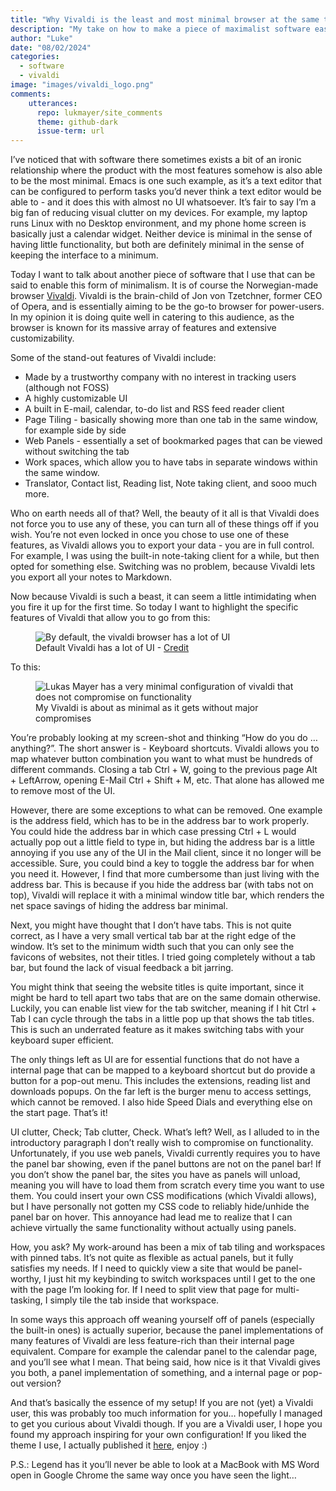 ```yaml
---
title: "Why Vivaldi is the least and most minimal browser at the same time"
description: "My take on how to make a piece of maximalist software easy on the eyes"
author: "Luke"
date: "08/02/2024"
categories:
  - software
  - vivaldi
image: "images/vivaldi_logo.png"
comments:
    utterances:
      repo: lukmayer/site_comments
      theme: github-dark
      issue-term: url
---
```


I've noticed that with software there sometimes exists a bit of an ironic relationship where the product with the most features somehow is also able to be the most minimal. Emacs is one such example, as it's a text editor that can be configured to perform tasks you'd never think a text editor would be able to - and it does this with almost no UI whatsoever. It's fair to say I'm a big fan of reducing visual clutter on my devices. For example, my laptop runs Linux with no Desktop environment, and my phone home screen is basically just a calendar widget. Neither device is minimal in the sense of having little functionality, but both are definitely minimal in the sense of keeping the interface to a minimum. 

Today I want to talk about another piece of software that I use that can be said to enable this form of minimalism. It is of course the Norwegian-made browser [Vivaldi](https://vivaldi.com). Vivaldi is the brain-child of Jon von Tzetchner, former CEO of Opera, and is essentially aiming to be the go-to browser for power-users. In my opinion it is doing quite well in catering to this audience, as the browser is known for its massive array of features and extensive customizability. 

Some of the stand-out features of Vivaldi include:

- Made by a trustworthy company with no interest in tracking users (although not FOSS)
- A highly customizable UI
- A built in E-mail, calendar, to-do list and RSS feed reader client 
- Page Tiling - basically showing more than one tab in the same window, for example side by side
- Web Panels - essentially a set of bookmarked pages that can be viewed without switching the tab
- Work spaces, which allow you to have tabs in separate windows within the same window. 
- Translator, Contact list, Reading list, Note taking client, and sooo much more.

Who on earth needs all of that? Well, the beauty of it all is that Vivaldi does not force you to use any of these, you can turn all of these things off if you wish. You're not even locked in once you chose to use one of these features, as Vivaldi allows you to export your data - you are in full control. For example, I was using the built-in note-taking client for a while, but then opted for something else. Switching was no problem, because Vivaldi lets you export all your notes to Markdown.

Now because Vivaldi is such a beast, it can seem a little intimidating when you fire it up for the first time. So today I want to highlight the specific features of Vivaldi that allow you to go from this:

::: {.text-center}

![Default Vivaldi has a lot of UI - [Credit](https://www.omgubuntu.co.uk/2022/10/vivaldi-5-5-adds-tasks-feature)](assets/default_vivaldi.png){fig-cap="Credit: https://www.omgubuntu.co.uk/2022/10/vivaldi-5-5-adds-tasks-feature" alt="By default, the vivaldi browser has a lot of UI"}

:::

To this:

::: {.text-center}

![My Vivaldi is about as minimal as it gets without major compromises](assets/vivaldi.png){fig-cap="My Vivaldi" alt="Lukas Mayer has a very minimal configuration of vivaldi that does not compromise on functionality"}

:::

You're probably looking at my screen-shot and thinking "How do you do ... anything?". The short answer is - Keyboard shortcuts. Vivaldi allows you to map whatever button combination you want to what must be hundreds of different commands. Closing a tab Ctrl + W, going to the previous page Alt + LeftArrow, opening E-Mail Ctrl + Shift + M, etc. That alone has allowed me to remove most of the UI. 

However, there are some exceptions to what can be removed. One example is the address field, which has to be in the address bar to work properly. You could hide the address bar in which case pressing Ctrl + L would actually pop out a little field to type in, but hiding the address bar is a little annoying if you use any of the UI in the Mail client, since it no longer will be accessible. Sure, you could bind a key to toggle the address bar for when you need it. However, I find that more cumbersome than just living with the address bar. This is because if you hide the address bar (with tabs not on top), Vivaldi will replace it with a minimal window title bar, which renders the net space savings of hiding the address bar minimal. 

Next, you might have thought that I don't have tabs. This is not quite correct, as I have a very small vertical tab bar at the right edge of the window. It's set to the minimum width such that you can only see the favicons of websites, not their titles. I tried going completely without a tab bar, but found the lack of visual feedback a bit jarring. 

You might think that seeing the website titles is quite important, since it might be hard to tell apart two tabs that are on the same domain otherwise. Luckily, you can enable list view for the tab switcher, meaning if I hit Ctrl + Tab I can cycle through the tabs in a little pop up that shows the tab titles. This is such an underrated feature as it makes switching tabs with your keyboard super efficient. 

The only things left as UI are for essential functions that do not have a internal page that can be mapped to a keyboard shortcut but do provide a button for a pop-out menu. This includes the extensions, reading list and downloads popups. On the far left is the burger menu to access settings, which cannot be removed. I also hide Speed Dials and everything else on the start page. That's it! 

UI clutter, Check; Tab clutter, Check. What's left? Well, as I alluded to in the introductory paragraph I don't really wish to compromise on functionality. Unfortunately, if you use web panels, Vivaldi currently requires you to have the panel bar showing, even if the panel buttons are not on the panel bar! If you don't show the panel bar, the sites you have as panels will unload, meaning you will have to load them from scratch every time you want to use them. You could insert your own CSS modifications (which Vivaldi allows), but I have personally not gotten my CSS code to reliably hide/unhide the panel bar on hover. This annoyance had lead me to realize that I can achieve virtually the same functionality without actually using panels. 

How, you ask? My work-around has been a mix of tab tiling and workspaces with pinned tabs. It's not quite as flexible as actual panels, but it fully satisfies my needs. If I need to quickly view a site that would be panel-worthy, I just hit my keybinding to switch workspaces until I get to the one with the page I'm looking for. If I need to split view that page for multi-tasking, I simply tile the tab inside that workspace. 

In some ways this approach off weaning yourself off of panels (especially the built-in ones) is actually superior, because the panel implementations of many features of Vivaldi  are less feature-rich than their internal page equivalent. Compare for example the calendar panel to the calendar page, and you'll see what I mean. That being said, how nice is it that Vivaldi gives you both, a panel implementation of something, and a internal page or pop-out version? 

And that's basically the essence of my setup! If you are not (yet) a Vivaldi user, this was probably too much information for you... hopefully I managed to get you curious about Vivaldi though. If you are a Vivaldi user, I hope you found my approach inspiring for your own configuration!
If you liked the theme I use, I actually published it [here](https://themes.vivaldi.net/themes/NBVJgKynJKa), enjoy :)

P.S.: Legend has it you'll never be able to look at a MacBook with MS Word open in Google Chrome the same way once you have seen the light...  

